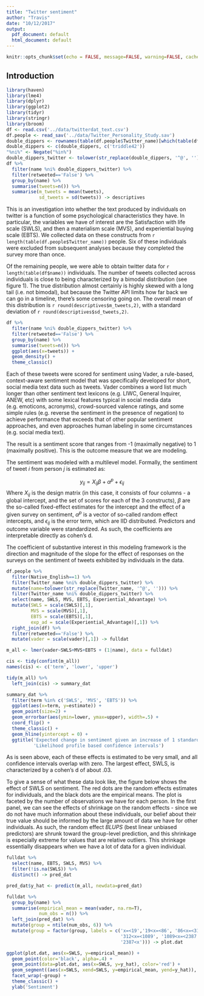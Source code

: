 ```yaml
---
title: "Twitter sentiment"
author: "Travis"
date: "10/12/2017"
output:
  pdf_document: default
  html_document: default
---
```


```r
knitr::opts_chunk$set(echo = FALSE, message=FALSE, warning=FALSE, cache = F)
```


## Introduction

```r
library(haven)
library(lme4)
library(dplyr)
library(ggplot2)
library(tidyr)
library(stringr)
library(broom)
df <- read.csv('../data/twitterdat_text.csv')
df.people <- read_sav('../data/Twitter_Personality_Study.sav')
double_dippers <- rownames(table(df.people$Twitter_name)[which(table(df.people$Twitter_name)>1)])
double_dippers <- c(double_dippers, c('triddle42'))
"%ni%" <- Negate("%in%")
double_dippers_twitter <- tolower(str_replace(double_dippers, '^@', ''))
df %>% 
  filter(name %ni% double_dippers_twitter) %>%
  filter(retweeted=='False') %>%
  group_by(name) %>% 
  summarise(tweets=n()) %>% 
  summarise(m_tweets = mean(tweets), 
            sd_tweets = sd(tweets)) -> descriptives
```

This is an investigation into whether the text produced by individuals on twitter is a function of some psychological characteristics they have. In particular, the variables we have of interest are the Satisfaction with life scale (SWLS), and then a materialism scale (MVS), and experiential buying scale (EBTS). We collected data on these constructs from  `r length(table(df.people$Twitter_name))` people. Six of these individuals were excluded from subsequent analyses because they completed the survey more than once.

Of the remaining people, we were able to obtain twitter data for `r length(table(df$name))` individuals. The number of tweets collected across individuals is close to being characterized  by a bimodal distribution (see figure 1). The true distribution almost certainly is highly skewed with a long tail (i.e. not bimodal), but because the Twitter API limits how far back we can go in a timeline, there's some censoring going on. The overall mean of this distribution is `r round(descriptives$m_tweets,2)`, with a standard deviation of `r round(descriptives$sd_tweets,2)`.

```r
df %>% 
  filter(name %ni% double_dippers_twitter) %>%
  filter(retweeted=='False') %>%
  group_by(name) %>% 
  summarise(tweets=n()) %>% 
  ggplot(aes(x=tweets)) + 
  geom_density() +
  theme_classic()
```



Each of these tweets were scored for sentiment using Vader, a rule-based, context-aware sentiment model that was specifically developed for short, social media text data such as tweets. Vader combines a word list much longer than other sentiment text lexicons (e.g. LIWC, General Inquirer, ANEW, etc) with some lexical features typical in social media data (e.g. emoticons, acronyms), crowd-sourced valence ratings, and some simple rules (e.g. reverse the sentiment in the presence of negation) to achieve performance that exceeds that of other popular sentiment approaches, and even approaches human labeling in some circumstances (e.g. social media text).

The result is a sentiment score that ranges from -1 (maximally negative) to 1 (maximally positive). This is the outcome measure that we are modeling.

The sentiment was modeled with a multilevel model. Formally, the sentiment of tweet $i$ from person $j$ is estimated as:

$$
y_{ij} = X_{ij}\beta  + \alpha^{p} + \epsilon_{ij}
$$
Where $X_{ij}$ is the design matrix (in this case, it consists of four columns - a global intercept, and the set of scores for each of the 3 constructs), $\beta$ are the so-called fixed-effect estimates for the intercept and the effect of a given survey on sentiment, $\alpha^{p}$ is a vector of so-called random effect intercepts, and $\epsilon_{ij}$ is the error term, which are IID distributed. Predictors and outcome variable were standardized. As such, the coefficients are interpretable directly as cohen's d.

The coefficient of substantive interest in this modeling framework is the direction and magnitude of the slope for the effect of responses on the surveys on the sentiment of tweets exhibited by individuals in the data.


```r
df.people %>% 
  filter(Native_English==1) %>%
  filter(Twitter_name %ni% double_dippers_twitter) %>% 
  mutate(name=tolower(str_replace(Twitter_name, '^@', ''))) %>%
  filter(Twitter_name %ni% double_dippers_twitter) %>% 
  select(name, SWLS, MVS, EBTS, Experiential_Advantage) %>%
  mutate(SWLS = scale(SWLS)[,1],
         MVS = scale(MVS)[,1],
         EBTS = scale(EBTS)[,1],
         exp_ad = scale(Experiential_Advantage)[,1]) %>%
  right_join(df) %>%
  filter(retweeted=='False') %>%
  mutate(vader = scale(vader)[,1]) -> fulldat

m_all <- lmer(vader~SWLS+MVS+EBTS + (1|name), data = fulldat)

cis <- tidy(confint(m_all))
names(cis) <- c('term', 'lower', 'upper')

tidy(m_all) %>%
  left_join(cis) -> summary_dat

summary_dat %>%
  filter(term %in% c('SWLS', 'MVS', 'EBTS')) %>%
  ggplot(aes(x=term, y=estimate)) +
  geom_point(size=2) +
  geom_errorbar(aes(ymin=lower, ymax=upper), width=.5) +
  coord_flip() +
  theme_classic() +
  geom_hline(yintercept = 0) +
  ggtitle('Expected change in sentiment given an increase of 1 standardized unit on each scale',
          'Likelihood profile based confidence intervals')
```

As is seen above, each of these effects is estimated to be very small, and all confidence intervals overlap with zero. The largest effect, SWLS, is characterized by a cohen's d of about .03.

To give a sense of what these data look like, the figure below shows the effect of SWLS on sentiment. The red dots are the random effects estimates for individuals, and the black dots are the empirical means. The plot is faceted by the number of observations we have for each person. In the first panel, we can see the effects of shrinkage on the random effects - since we do not have much information about these individuals, our belief about their true value should be informed by the large amount of data we have for other individuals. As such, the random effect *BLUPS* (best linear unbiased predictors) are shrunk toward the group-level prediction, and this shrinkage is especially extreme for values that are relative outliers. This shrinkage essentially disappears when we have a lot of data for a given individual.

```r
fulldat %>%
  select(name, EBTS, SWLS, MVS) %>%
  filter(!is.na(SWLS)) %>%
  distinct() -> pred_dat

pred_dat$y_hat <- predict(m_all, newdata=pred_dat)

fulldat %>%
  group_by(name) %>%
  summarise(empirical_mean = mean(vader, na.rm=T),
            num_obs = n()) %>%
  left_join(pred_dat) %>%
  mutate(group = ntile(num_obs, 6)) %>%
  mutate(group = factor(group, labels = c('x=<19','19<x=<86', '86<x=<312',
                                          '312<x=<1089', '1089<x=<2387', 
                                          '2387<x'))) -> plot.dat

ggplot(plot.dat, aes(x=SWLS, y=empirical_mean)) +
  geom_point(color='black', alpha=.4) +
  geom_point(data=plot.dat, aes(x=SWLS, y=y_hat), color='red') +
  geom_segment((aes(x=SWLS, xend=SWLS, y=empirical_mean, yend=y_hat)), alpha=.4) +
  facet_wrap(~group) +
  theme_classic() +
  ylab('Sentiment')
```
